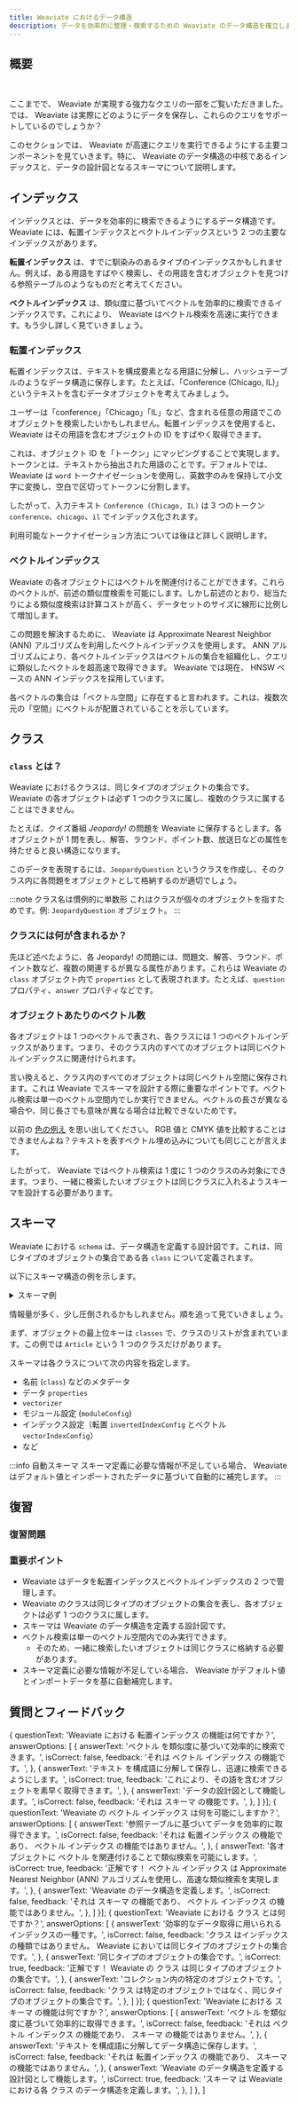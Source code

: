 ```yaml
---
title: Weaviate におけるデータ構造
description: データを効率的に整理・検索するための Weaviate のデータ構造を確立します。
---
```


## <i class="fa-solid fa-square-chevron-right"></i> 概要


<ReactPlayer className="react-player" url='https://youtu.be/9AmMDDGWC74' controls='true' />
<br/>

ここまでで、 Weaviate が実現する強力なクエリの一部をご覧いただきました。では、 Weaviate は実際にどのようにデータを保存し、これらのクエリをサポートしているのでしょうか？

このセクションでは、 Weaviate が高速にクエリを実行できるようにする主要コンポーネントを見ていきます。特に、 Weaviate のデータ構造の中核であるインデックスと、データの設計図となるスキーマについて説明します。

## <i class="fa-solid fa-square-chevron-right"></i> インデックス

インデックスとは、データを効率的に検索できるようにするデータ構造です。 Weaviate には、転置インデックスとベクトルインデックスという 2 つの主要なインデックスがあります。

**転置インデックス** は、すでに馴染みのあるタイプのインデックスかもしれません。例えば、ある用語をすばやく検索し、その用語を含むオブジェクトを見つける参照テーブルのようなものだと考えてください。

**ベクトルインデックス** は、類似度に基づいてベクトルを効率的に検索できるインデックスです。これにより、 Weaviate はベクトル検索を高速に実行できます。もう少し詳しく見ていきましょう。

### <i class="fa-solid fa-chalkboard"></i> 転置インデックス

転置インデックスは、テキストを構成要素となる用語に分解し、ハッシュテーブルのようなデータ構造に保存します。たとえば、「Conference (Chicago, IL)」というテキストを含むデータオブジェクトを考えてみましょう。

ユーザーは「conference」「Chicago」「IL」など、含まれる任意の用語でこのオブジェクトを検索したいかもしれません。転置インデックスを使用すると、 Weaviate はその用語を含むオブジェクトの ID をすばやく取得できます。

これは、オブジェクト ID を「トークン」にマッピングすることで実現します。トークンとは、テキストから抽出された用語のことです。デフォルトでは、 Weaviate は `word` トークナイゼーションを使用し、英数字のみを保持して小文字に変換し、空白で区切ってトークンに分割します。

したがって、入力テキスト `Conference (Chicago, IL)` は 3 つのトークン `conference`、`chicago`、`il` でインデックス化されます。

利用可能なトークナイゼーション方法については後ほど詳しく説明します。

### <i class="fa-solid fa-chalkboard"></i> ベクトルインデックス

Weaviate の各オブジェクトにはベクトルを関連付けることができます。これらのベクトルが、前述の類似度検索を可能にします。しかし前述のとおり、総当たりによる類似度検索は計算コストが高く、データセットのサイズに線形に比例して増加します。

この問題を解決するために、 Weaviate は Approximate Nearest Neighbor (ANN) アルゴリズムを利用したベクトルインデックスを使用します。 ANN アルゴリズムにより、各ベクトルインデックスはベクトルの集合を組織化し、クエリに類似したベクトルを超高速で取得できます。 Weaviate では現在、 HNSW ベースの ANN インデックスを採用しています。


<HNSWLayersImg/>

各ベクトルの集合は「ベクトル空間」に存在すると言われます。これは、複数次元の「空間」にベクトルが配置されていることを示しています。

## <i class="fa-solid fa-square-chevron-right"></i> クラス

### <i class="fa-solid fa-chalkboard"></i> `class` とは？

Weaviate におけるクラスは、同じタイプのオブジェクトの集合です。 Weaviate の各オブジェクトは必ず 1 つのクラスに属し、複数のクラスに属することはできません。

たとえば、クイズ番組 *Jeopardy!* の問題を Weaviate に保存するとします。各オブジェクトが 1 問を表し、解答、ラウンド、ポイント数、放送日などの属性を持たせると良い構造になります。

このデータを表現するには、`JeopardyQuestion` というクラスを作成し、そのクラス内に各問題をオブジェクトとして格納するのが適切でしょう。

:::note クラス名は慣例的に単数形
これはクラスが個々のオブジェクトを指すためです。例: `JeopardyQuestion` オブジェクト。
:::

### <i class="fa-solid fa-chalkboard"></i> クラスには何が含まれるか？

先ほど述べたように、各 Jeopardy! の問題には、問題文、解答、ラウンド、ポイント数など、複数の関連するが異なる属性があります。これらは Weaviate の `class` オブジェクト内で `properties` として表現されます。たとえば、`question` プロパティ、`answer` プロパティなどです。

### <i class="fa-solid fa-chalkboard"></i> オブジェクトあたりのベクトル数

各オブジェクトは 1 つのベクトルで表され、各クラスには 1 つのベクトルインデックスがあります。つまり、そのクラス内のすべてのオブジェクトは同じベクトルインデックスに関連付けられます。

言い換えると、クラス内のすべてのオブジェクトは同じベクトル空間に保存されます。これは Weaviate でスキーマを設計する際に重要なポイントです。ベクトル検索は単一のベクトル空間内でしか実行できません。ベクトルの長さが異なる場合や、同じ長さでも意味が異なる場合は比較できないためです。

以前の [色の例え](../101_hello_weaviate/15_overview_vectors.mdx#-how-do-numbers-represent-meaning) を思い出してください。 RGB 値と CMYK 値を比較することはできませんよね？テキストを表すベクトル埋め込みについても同じことが言えます。

したがって、 Weaviate ではベクトル検索は 1 度に 1 つのクラスのみ対象にできます。つまり、一緒に検索したいオブジェクトは同じクラスに入れるようスキーマを設計する必要があります。

## <i class="fa-solid fa-square-chevron-right"></i> スキーマ

Weaviate における `schema` は、データ構造を定義する設計図です。これは、同じタイプのオブジェクトの集合である各 `class` について定義されます。

以下にスキーマ構造の例を示します。

<details>
  <summary>スキーマ例</summary>

```json
{
  "classes": [
    {
      "class": "Article",
      "invertedIndexConfig": {
        "bm25": {
          "b": 0.75,
          "k1": 1.2
        },
        "cleanupIntervalSeconds": 60,
        "stopwords": {
          "additions": null,
          "preset": "en",
          "removals": null
        }
      },
      "moduleConfig": {
        "text2vec-openai": {
          "model": "ada",
          "modelVersion": "002",
          "type": "text",
          "vectorizeClassName": true
        }
      },
      "properties": [
        {
          "dataType": [
            "text"
          ],
          "moduleConfig": {
            "text2vec-openai": {
              "skip": false,
              "vectorizePropertyName": false
            }
          },
          "name": "title",
          "tokenization": "word"
        },
        {
          "dataType": [
            "text"
          ],
          "moduleConfig": {
            "text2vec-openai": {
              "skip": false,
              "vectorizePropertyName": false
            }
          },
          "name": "body",
          "tokenization": "word"
        }
      ],
      "replicationConfig": {
        "factor": 1
      },
      "shardingConfig": {
        "virtualPerPhysical": 128,
        "desiredCount": 1,
        "actualCount": 1,
        "desiredVirtualCount": 128,
        "actualVirtualCount": 128,
        "key": "_id",
        "strategy": "hash",
        "function": "murmur3"
      },
      "vectorIndexConfig": {
        "skip": false,
        "cleanupIntervalSeconds": 300,
        "maxConnections": 32,
        "efConstruction": 128,
        "ef": -1,
        "dynamicEfMin": 100,
        "dynamicEfMax": 500,
        "dynamicEfFactor": 8,
        "vectorCacheMaxObjects": 1000000000000,
        "flatSearchCutoff": 40000,
        "distance": "cosine",
        "pq": {
          "enabled": false,
          "segments": 0,
          "centroids": 256,
          "encoder": {
            "type": "kmeans",
            "distribution": "log-normal"
          }
        }
      },
      "vectorIndexType": "hnsw",
      "vectorizer": "text2vec-openai"
    }
  ]
}
```

</details>

情報量が多く、少し圧倒されるかもしれません。順を追って見ていきましょう。

まず、オブジェクトの最上位キーは `classes` で、クラスのリストが含まれています。この例では `Article` という 1 つのクラスだけがあります。

スキーマは各クラスについて次の内容を指定します。
- 名前 (`class`) などのメタデータ
- データ `properties`
- `vectorizer`
- モジュール設定 (`moduleConfig`)
- インデックス設定（転置 `invertedIndexConfig` とベクトル `vectorIndexConfig`）
- など

:::info 自動スキーマ
スキーマ定義に必要な情報が不足している場合、 Weaviate はデフォルト値とインポートされたデータに基づいて自動的に補完します。
:::

## <i class="fa-solid fa-square-chevron-right"></i> 復習

### <i class="fa-solid fa-pen-to-square"></i> 復習問題

<Quiz questions={invertedIndex} />

<Quiz questions={vectorIndex} />

<Quiz questions={classDefinition} />

<Quiz questions={schemaRole} />

### <i class="fa-solid fa-lightbulb-on"></i> 重要ポイント

- Weaviate はデータを転置インデックスとベクトルインデックスの 2 つで管理します。
- Weaviate のクラスは同じタイプのオブジェクトの集合を表し、各オブジェクトは必ず 1 つのクラスに属します。
- スキーマは Weaviate のデータ構造を定義する設計図です。
- ベクトル検索は単一のベクトル空間内でのみ実行できます。
    - そのため、一緒に検索したいオブジェクトは同じクラスに格納する必要があります。
- スキーマ定義に必要な情報が不足している場合、 Weaviate がデフォルト値とインポートデータを基に自動補完します。
## 質問とフィードバック


<DocsFeedback/>

{
questionText: 'Weaviate における 転置インデックス の機能は何ですか？',
answerOptions: [
{
answerText: 'ベクトル を類似度に基づいて効率的に検索できます。',
isCorrect: false,
feedback: 'それは ベクトル インデックス の機能です。',
},
{
answerText: 'テキスト を構成語に分解して保存し、迅速に検索できるようにします。',
isCorrect: true,
feedback: 'これにより、その語を含むオブジェクトを素早く取得できます。',
},
{
answerText: 'データの設計図として機能します。',
isCorrect: false,
feedback: 'それは スキーマ の機能です。',
},
]
}];
{
questionText: 'Weaviate の ベクトル インデックス は何を可能にしますか？',
answerOptions: [
{
answerText: '参照テーブルに基づいてデータを効率的に取得できます。',
isCorrect: false,
feedback: 'それは 転置インデックス の機能であり、 ベクトル インデックス の機能ではありません。',
},
{
answerText: '各オブジェクトに ベクトル を関連付けることで類似検索を可能にします。',
isCorrect: true,
feedback: '正解です！ ベクトル インデックス は Approximate Nearest Neighbor (ANN) アルゴリズムを使用し、高速な類似検索を実現します。',
},
{
answerText: 'Weaviate のデータ構造を定義します。',
isCorrect: false,
feedback: 'それは スキーマ の機能であり、 ベクトル インデックス の機能ではありません。',
},
]
}];
{
questionText: 'Weaviate における クラス とは何ですか？',
answerOptions: [
{
answerText: '効率的なデータ取得に用いられるインデックスの一種です。',
isCorrect: false,
feedback: 'クラス はインデックスの種類ではありません。 Weaviate においては同じタイプのオブジェクトの集合です。',
},
{
answerText: '同じタイプのオブジェクトの集合です。',
isCorrect: true,
feedback: '正解です！ Weaviate の クラス は同じタイプのオブジェクトの集合です。',
},
{
answerText: 'コレクション内の特定のオブジェクトです。',
isCorrect: false,
feedback: 'クラス は特定のオブジェクトではなく、同じタイプのオブジェクトの集合です。',
},
]
}];
{
questionText: 'Weaviate における スキーマ の機能は何ですか？',
answerOptions: [
{
answerText: 'ベクトル を類似度に基づいて効率的に取得できます。',
isCorrect: false,
feedback: 'それは ベクトル インデックス の機能であり、 スキーマ の機能ではありません。',
},
{
answerText: 'テキスト を構成語に分解してデータ構造に保存します。',
isCorrect: false,
feedback: 'それは 転置インデックス の機能であり、 スキーマ の機能ではありません。',
},
{
answerText: 'Weaviate のデータ構造を定義する設計図として機能します。',
isCorrect: true,
feedback: 'スキーマ は Weaviate における各 クラス のデータ構造を定義します。',
},
]
},
]